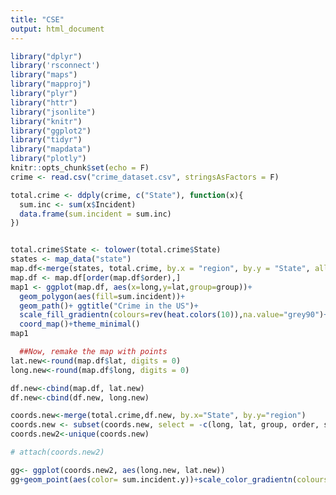 ```yaml
---
title: "CSE"
output: html_document
---
```


```r
library("dplyr")
library('rsconnect')
library("maps")
library("mapproj")
library("plyr")
library("httr")
library("jsonlite")
library("knitr")
library("ggplot2")
library("tidyr")
library("mapdata")
library("plotly")
knitr::opts_chunk$set(echo = F)
crime <- read.csv("crime_dataset.csv", stringsAsFactors = F)
```

```r



total.crime <- ddply(crime, c("State"), function(x){
  sum.inc <- sum(x$Incident)
  data.frame(sum.incident = sum.inc)
})


total.crime$State <- tolower(total.crime$State)
states <- map_data("state")
map.df<-merge(states, total.crime, by.x = "region", by.y = "State", all.x=T)
map.df <- map.df[order(map.df$order),]
map1 <- ggplot(map.df, aes(x=long,y=lat,group=group))+
  geom_polygon(aes(fill=sum.incident))+
  geom_path()+ ggtitle("Crime in the US")+
  scale_fill_gradientn(colours=rev(heat.colors(10)),na.value="grey90")+
  coord_map()+theme_minimal()
map1
```

```r
  ##Now, remake the map with points
lat.new<-round(map.df$lat, digits = 0)
long.new<-round(map.df$long, digits = 0)

df.new<-cbind(map.df, lat.new)
df.new<-cbind(df.new, long.new)

coords.new<-merge(total.crime,df.new, by.x="State", by.y="region")
coords.new <- subset(coords.new, select = -c(long, lat, group, order, sum.incident.x, subregion) )
coords.new2<-unique(coords.new)

# attach(coords.new2)

gg<- ggplot(coords.new2, aes(long.new, lat.new))
gg+geom_point(aes(color= sum.incident.y))+scale_color_gradientn(colours=rev(heat.colors(10)))+theme(legend.position = "none")+aes(size =6)
``````

